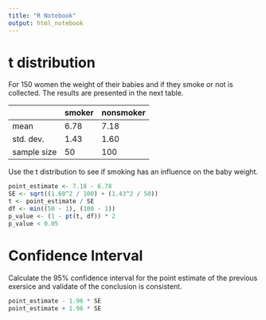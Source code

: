 ```yaml
---
title: "R Notebook"
output: html_notebook
---
```


# t distribution

For 150 women the weight of their babies and if they smoke or not is collected. The results are presented in the next table.

| | smoker | nonsmoker |
| --- | --- | --- |
| mean | 6.78 | 7.18 |
| std. dev. | 1.43 | 1.60 |
| sample size | 50 | 100 |

Use the t distribution to see if smoking has an influence on the baby weight. 

```r
point_estimate <- 7.18 - 6.78
SE <- sqrt((1.60^2 / 100) + (1.43^2 / 50))
t <- point_estimate / SE
df <- min((50 - 1), (100 - 1))
p_value <- (1 - pt(t, df)) * 2
p_value < 0.05
```

# Confidence Interval

Calculate the 95% confidence interval for the point estimate of the previous exersice and validate of the conclusion is consistent.

```r
point_estimate - 1.96 * SE
point_estimate + 1.96 * SE
```
